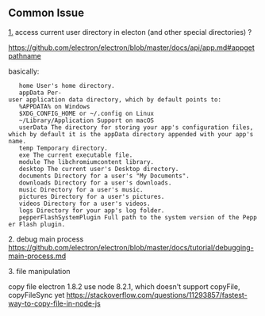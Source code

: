 
== Common Issue ==

[[1.]] access current user directory in electon (and other special directories) ?

https://github.com/electron/electron/blob/master/docs/api/app.md#appgetpathname

basically:

    home User's home directory.
    appData Per-user application data directory, which by default points to:
    %APPDATA% on Windows
    $XDG_CONFIG_HOME or ~/.config on Linux
    ~/Library/Application Support on macOS
    userData The directory for storing your app's configuration files, which by default it is the appData directory appended with your app's name.
    temp Temporary directory.
    exe The current executable file.
    module The libchromiumcontent library.
    desktop The current user's Desktop directory.
    documents Directory for a user's "My Documents".
    downloads Directory for a user's downloads.
    music Directory for a user's music.
    pictures Directory for a user's pictures.
    videos Directory for a user's videos.
    logs Directory for your app's log folder.
    pepperFlashSystemPlugin Full path to the system version of the Pepper Flash plugin.


2. debug main process
https://github.com/electron/electron/blob/master/docs/tutorial/debugging-main-process.md

3. file manipulation

copy file
electron 1.8.2 use node 8.2.1, which doesn't support copyFile, copyFileSync yet
https://stackoverflow.com/questions/11293857/fastest-way-to-copy-file-in-node-js
